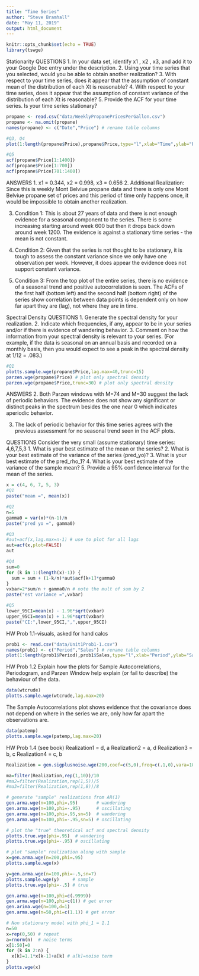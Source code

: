 ```yaml
---
title: "Time Series"
author: "Steve Bramhall"
date: "May 11, 2019"
output: html_document
---
```


```r
knitr::opts_chunk$set(echo = TRUE)
library(tswge)
```

Stationarity
QUESTIONS
1. In your data set, identify  x1 , x2 , x3, and add it to your Google Doc entry under the description. 
2. Using your time series that you selected, would you be able to obtain another realization?
3. With respect to your time series, does it appear that the assumption of constant mean of the distribution of each Xt is reasonable?
4. With respect to your time series, does it appear that the assumption of constant variance of the distribution of each Xt is reasonable?
5. Provide the ACF for your time series. Is your time series stationary?

```r
propane <- read.csv("data/WeeklyPropanePricesPerGallon.csv")
propane <- na.omit(propane)
names(propane) <- c("Date","Price") # rename table columns

#Q3, Q4
plot(1:length(propane$Price),propane$Price,type="l",xlab="Time",ylab="Propane Price per Gallon")

#Q5
acf(propane$Price[1:1400])
acf(propane$Price[1:700])
acf(propane$Price[701:1400])
```

ANSWERS
1. x1 = 0.344, x2 = 0.998, x3 = 0.656 
2. Additional Realization: Since this is weekly Mont Belviue propane data and there is only one Mont Belviue propane set of prices and this period of time only happens once, it would be impossible to obtain another realization.

3. Condition 1:
This is about 27 years of data and there is not enough evidence for a seasonal component to the series. There is some increasing starting around week 600 but then it drops back down around week 1200. The evidence is against a stationary time series - the mean is not constant.
4. Condition 2:
Given that the series is not thought to be stationary, it is tough to assess the constant variance since we only have one observation per week. However, it does appear the evidence does not support constant variance.

5. Condition 3:
From the top plot of the entire series, there is no evidence of a seasonal trend and positive autocorrelation is seen.
The ACFs of the first half (bottom left) and the second half (bottom right) of the series show correlation between data points is dependent only on how far apart they are (lag), not where they are in time. 

Spectral Density
QUESTIONS
1. Generate the spectral density for your realization.
2. Indicate which frequencies, if any, appear to be in your series and/or if there is evidence of wandering behavior.
3. Comment on how the information from your spectral density is relevant to your series. (For example, if the data is seasonal on an annual basis and recorded on a monthly basis, then you would expect to see a peak in the spectral density at 1/12 = .083.)

```r
#Q1
plotts.sample.wge(propane$Price,lag.max=40,trunc=15)
parzen.wge(propane$Price) # plot only spectral density
parzen.wge(propane$Price,trunc=30) # plot only spectral density
```

ANSWERS
2. Both Parzen windows with M=74 and M=30 suggest the lack of periodic behaviors. The evidence does not show any significant or distinct peaks in the spectrum besides the one near 0 which indicates aperiodic behavior. 

3. The lack of periodic behavior for this time series agrees with the previous assessment for no seasonal trend seen in the ACF plots.


QUESTIONS
Consider the very small (assume stationary) time series:  4,6,7,5,3
1. What is your best estimate of the mean or the series?
2. What is your best estimate of the variance of the series (pred_yo)?
3. What is your best estimate of the pred_rho_1?
4. What is your best estimate of the variance of the sample mean?
5. Provide a 95% confidence interval for the mean of the series.

```r
x = c(4, 6, 7, 5, 3)
#Q1
paste("mean =", mean(x))

#Q2
n=5
gamma0 = var(x)*(n-1)/n
paste("pred yo =", gamma0)

#Q3
#aut=acf(x,lag.max=n-1) # use to plot for all lags
aut=acf(x,plot=FALSE)
aut

#Q4
sum=0
for (k in 1:(length(x)-1)) {
  sum = sum + (1-k/n)*aut$acf[k+1]*gamma0
}
vxbar=2*sum/n + gamma0/n # note the mult of sum by 2
paste("est variance =",vxbar)

#Q5
lower_95CI=mean(x) - 1.96*sqrt(vxbar)
upper_95CI=mean(x) + 1.96*sqrt(vxbar)
paste("CI:",lower_95CI,",",upper_95CI)

```

HW Prob 1.1-visuals, asked for hand calcs

```r
prob1 <- read.csv("data/Unit1Prob1-1.csv")
names(prob1) <- c("Period","Sales") # rename table columns
plot(1:length(prob1$Period),prob1$Sales,type="l",xlab="Period",ylab="Sales")
```

HW Prob 1.2
Explain how the plots for Sample Autocorrelations, Periodogram, and Parzen Window help explain (or fail to describe)  the behaviour of the data.
```r
data(wtcrude)
plotts.sample.wge(wtcrude,lag.max=20)
```

The Sample Autocorrelations plot shows evidence that the covariance does not depend on where in the series we are, only how far apart the observations are.

```r
data(patemp)
plotts.sample.wge(patemp,lag.max=20)
```

HW Prob 1.4 (see book)
Realization1 = d, a
Realization2 = a, d
Realization3 = b, c
Realization4 = c, b


```r
Realization = gen.sigplusnoise.wge(200,coef=c(5,0),freq=c(.1,0),vara=10,sn=1)

ma=filter(Realization,rep(1,10))/10
#ma2=filter(Realization,rep(1,5))/5
#ma3=filter(Realization,rep(1,8))/8
```

```r
# generate "sample" realizations from AR(1)
gen.arma.wge(n=100,phi=.95)       # wandering
gen.arma.wge(n=100,phi=-.95)      # oscillating
gen.arma.wge(n=100,phi=.95,sn=5)  # wandering
gen.arma.wge(n=100,phi=-.95,sn=5) # oscillating
```

```r
# plot the "true" theoretical acf and spectral density
plotts.true.wge(phi=.95)  # wandering
plotts.true.wge(phi=-.95) # oscillating

# plot "sample" realization along with sample
x=gen.arma.wge(n=200,phi=.95)
plotts.sample.wge(x)

y=gen.arma.wge(n=100,phi=-.5,sn=7)
plotts.sample.wge(y)     # sample
plotts.true.wge(phi=-.5) # true
```

```r
gen.arma.wge(n=100,phi=c(.9999))
gen.arma.wge(n=100,phi=c(1)) # get error
gen.arima.wge(n=100,d=1)
gen.arma.wge(n=50,phi=c(1.1)) # get error

# Non stationary model with phi_1 = 1.1
n=50
x=rep(0,50) # repeat
a=rnorm(n)  # noise terms
x[1:50]=0
for (k in 2:n) {
  x[k]=1.1*x[k-1]+a[k] # a[k]=noise term
}
plotts.wge(x)
```

